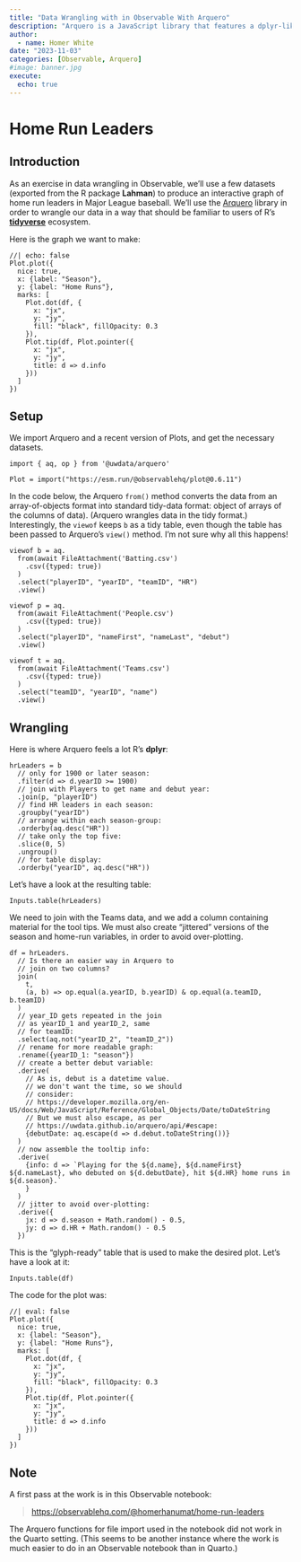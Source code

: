 ```yaml
---
title: "Data Wrangling with in Observable With Arquero"
description: "Arquero is a JavaScript library that features a dplyr-like grammar."
author:
  - name: Homer White
date: "2023-11-03"
categories: [Observable, Arquero]
#image: banner.jpg
execute:
  echo: true
---
```


# Home Run Leaders

## Introduction

As an exercise in data wrangling in Observable, we'll use a few datasets (exported from the R package **Lahman**) to produce an interactive graph of home run leaders in Major League baseball.  We'll use the [Arquero](https://observablehq.com/@uwdata/introducing-arquero) library in order to wrangle our data in a way that should be familiar to users of R's [**tidyverse**](https://www.tidyverse.org/) ecosystem.

Here is the graph we want to make:

```ojs
//| echo: false
Plot.plot({
  nice: true,
  x: {label: "Season"},
  y: {label: "Home Runs"},
  marks: [
    Plot.dot(df, {
      x: "jx", 
      y: "jy", 
      fill: "black", fillOpacity: 0.3
    }),
    Plot.tip(df, Plot.pointer({
      x: "jx",
      y: "jy",
      title: d => d.info
    }))
  ]
})
```

## Setup

We import Arquero and a recent version of Plots, and get the necessary datasets.

```ojs
import { aq, op } from '@uwdata/arquero'
```

```ojs
Plot = import("https://esm.run/@observablehq/plot@0.6.11")
```

In the code below, the Arquero `from()` method converts the data from an array-of-objects format into standard tidy-data format:  object of arrays of the columns of data).  (Arquero wrangles data in the tidy format.)  Interestingly, the `viewof` keeps `b` as a tidy table, even though the table has been passed to Arquero's `view()` method.  I'm not sure why all this happens!

```ojs
viewof b = aq.
  from(await FileAttachment('Batting.csv')
    .csv({typed: true})
  )
  .select("playerID", "yearID", "teamID", "HR")
  .view()
```

```ojs
viewof p = aq.
  from(await FileAttachment('People.csv')
    .csv({typed: true})
  )
  .select("playerID", "nameFirst", "nameLast", "debut")
  .view()
```

```ojs
viewof t = aq.
  from(await FileAttachment('Teams.csv')
    .csv({typed: true})
  )
  .select("teamID", "yearID", "name")
  .view()
```

## Wrangling

Here is where Arquero feels a lot R's **dplyr**:

```ojs
hrLeaders = b
  // only for 1900 or later season:
  .filter(d => d.yearID >= 1900)
  // join with Players to get name and debut year:
  .join(p, "playerID")
  // find HR leaders in each season:
  .groupby("yearID")
  // arrange within each season-group:
  .orderby(aq.desc("HR"))
  // take only the top five:
  .slice(0, 5)
  .ungroup()
  // for table display:
  .orderby("yearID", aq.desc("HR"))
```

Let's have a look at the resulting table:

```ojs
Inputs.table(hrLeaders)
```

We need to join with the Teams data, and we add a column containing material for the tool tips.  We must also create "jittered" versions of the season and home-run variables, in order to avoid over-plotting.

```ojs
df = hrLeaders.
  // Is there an easier way in Arquero to
  // join on two columns?
  join(
    t, 
    (a, b) => op.equal(a.yearID, b.yearID) & op.equal(a.teamID, b.teamID)
  )
  // year_ID gets repeated in the join
  // as yearID_1 and yearID_2, same
  // for teamID:
  .select(aq.not("yearID_2", "teamID_2"))
  // rename for more readable graph:
  .rename({yearID_1: "season"})
  // create a better debut variable:
  .derive(
    // As is, debut is a datetime value.
    // we don't want the time, so we should
    // consider:
    // https://developer.mozilla.org/en-US/docs/Web/JavaScript/Reference/Global_Objects/Date/toDateString
    // But we must also escape, as per
    // https://uwdata.github.io/arquero/api/#escape:
    {debutDate: aq.escape(d => d.debut.toDateString())}
  )
  // now assemble the tooltip info:
  .derive(
    {info: d => `Playing for the ${d.name}, ${d.nameFirst} ${d.nameLast}, who debuted on ${d.debutDate}, hit ${d.HR} home runs in ${d.season}.`
    }
  )
  // jitter to avoid over-plotting:
  .derive({
    jx: d => d.season + Math.random() - 0.5,
    jy: d => d.HR + Math.random() - 0.5
  })
```

This is the "glyph-ready" table that is used to make the desired plot.  Let's have a look at it:

```ojs
Inputs.table(df)
```

The code for the plot was:

```ojs
//| eval: false
Plot.plot({
  nice: true,
  x: {label: "Season"},
  y: {label: "Home Runs"},
  marks: [
    Plot.dot(df, {
      x: "jx", 
      y: "jy", 
      fill: "black", fillOpacity: 0.3
    }),
    Plot.tip(df, Plot.pointer({
      x: "jx",
      y: "jy",
      title: d => d.info
    }))
  ]
})
```




## Note

A first pass at the work is in this Observable notebook:

>[https://observablehq.com/@homerhanumat/home-run-leaders](https://observablehq.com/@homerhanumat/home-run-leaders)

The Arquero functions for file import used in the notebook did not work in the Quarto setting.  (This seems to be another instance where the work is much easier to do in an Observable notebook than in Quarto.)




